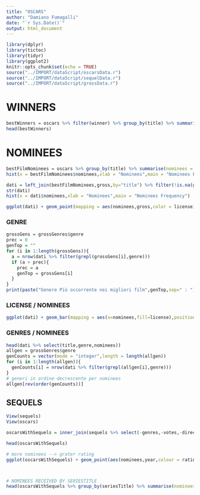 ```yaml
---
title: "OSCARS"
author: "Damiano Fumagalli"
date: "`r Sys.Date()`"
output: html_document
---
```


```r
library(dplyr)
library(tictoc)
library(tidyr)
library(ggplot2)
knitr::opts_chunk$set(echo = TRUE)
source("../IMPORT/dataScript/oscarsData.r")
source("../IMPORT/dataScript/sequelData.r")
source("../IMPORT/dataScript/grossData.r")
```

# WINNERS

```r
bestWinners = oscars %>% filter(winner) %>% group_by(title) %>% summarise(nominees = n()) %>% arrange(desc(nominees))
head(bestWinners)
```

# NOMINEES

```r
bestFilmNominees = oscars %>% group_by(title) %>% summarise(nominees = n(), year = year_film) %>% arrange(desc(nominees))
hist(x = bestFilmNominees$nominees,xlab = "Nominees",main = "Nominees Frequency")
```

```r
dati = left_join(bestFilmNominees,gross,by="title") %>% filter(!is.na(gross))
str(dati)
hist(x = dati$nominees,xlab = "Nominees",main = "Nominees Frequency")

ggplot(dati) + geom_point(mapping = aes(nominees,gross,color = license)) + scale_y_log10()
```

### GENRE

```r
grossGens = grossGenres$genre
prec = 0
genTop = ""
for (i in 1:length(grossGens)){
  a = nrow(dati %>% filter(grepl(grossGens[i],genre)))
  if (a > prec){
    prec = a
    genTop = grossGens[i]
  }
}
print(paste("Genere Più occorrente nei migliori film",genTop,sep=" : "))

```

### LICENSE / NOMINEES

```r
ggplot(dati) + geom_bar(mapping = aes(x=nominees,fill=license),position = "dodge")  + scale_fill_discrete(labels=c("Tutti","Over 10","Over 13","Over 17","NA"))
```

### GENRES / NOMINEES

```r
head(dati %>% select(title,genre,nominees))
allgen = grossGenres$genre
genCounts = vector(mode = "integer",length = length(allgen))
for (i in 1:length(allgen)){
  genCounts[i] = nrow(dati %>% filter(grepl(allgen[i],genre)))
}
# generi in ordine decrescente per nominees
allgen[rev(order(genCounts))]
```

## SEQUELS

```r
View(sequels)
View(oscars)

oscarsWithSequels = inner_join(sequels %>% select(-genres,-votes,-directors),oscars %>% select(title,year_film),by="title") %>% filter(year == year_film) %>% select(-year_film)  %>% group_by(title) %>% summarise(nominees = n(),year = unique(year),rating = unique(rating),duration = unique(duration), order = unique(order),seriesTitle = unique(seriesTitle)) %>% arrange(seriesTitle)

head(oscarsWithSequels)

# more nominees --> grater rating
ggplot(oscarsWithSequels) + geom_point(aes(nominees,year,colour = rating )) 



# NOMINEES RECEIVED BY SERIESTITLE
head(oscarsWithSequels %>% group_by(seriesTitle) %>% summarise(nominees = sum(nominees)) %>% arrange(desc(nominees)))

```

